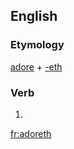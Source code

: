 ==English==

===Etymology===
[[adore]] + [[-eth]]

===Verb===
{{head|en|verb form}}

# {{en-archaic third-person singular of|adore}}

[[fr:adoreth]]